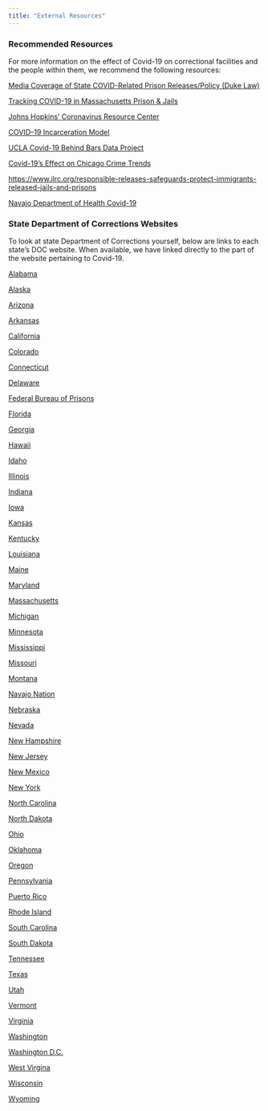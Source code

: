```yaml
---
title: "External Resources"
---
```


### Recommended Resources

For more information on the effect of Covid-19 on correctional facilities and the people within them, we recommend the following resources:

[Media Coverage of State COVID-Related Prison Releases/Policy (Duke Law)](https://sites.law.duke.edu/csj-blog/2020/04/16/media-coverage-of-state-covid-related-prison-releases-policy/) 

[Tracking COVID-19 in Massachusetts Prison & Jails](https://data.aclum.org/sjc-12926-tracker/)

[Johns Hopkins' Coronavirus Resource Center](https://coronavirus.jhu.edu/)

[COVID–19 Incarceration Model](https://www.recidiviz.org/covid) 

[UCLA Covid-19 Behind Bars Data Project](https://law.ucla.edu/centers/criminal-justice/criminal-justice-program/related-programs/covid-19-behind-bars-data-project/)

[Covid-19's Effect on Chicago Crime Trends](https://www.covidcrime-chicago.com/)

[https://www.ilrc.org/responsible-releases-safeguards-protect-immigrants-released-jails-and-prisons](https://www.ilrc.org/responsible-releases-safeguards-protect-immigrants-released-jails-and-prisons)

[Navajo Department of Health Covid-19](https://www.ndoh.navajo-nsn.gov/COVID-19)


### State Department of Corrections Websites

To look at state Department of Corrections yourself, below are links to each state's DOC website. When available, we have linked directly to the part of the website pertaining to Covid-19. 

[Alabama](http://www.doc.alabama.gov/COVID19Testing) 

[Alaska](https://doc.alaska.gov/covid-19) 

[Arizona](https://corrections.az.gov/adcrr-covid-19-dashboard) 

[Arkansas](https://adc.arkansas.gov/coronavirus-covid-19-updates) 

[California](https://www.cdcr.ca.gov/covid19/cdcr-cchcs-covid-19-status/) 

[Colorado](https://www.colorado.gov/pacific/cdoc/covid-19-faq-and-updates) 

[Connecticut](https://portal.ct.gov/DOC/Common-Elements/Common-Elements/Health-Information-and-Advisories) 

[Delaware](https://doc.delaware.gov/views/covid19.blade.shtml) 

[Federal Bureau of Prisons](https://www.bop.gov/coronavirus/) 

[Florida](http://www.dc.state.fl.us/comm/covid-19.html) 

[Georgia](http://www.dcor.state.ga.us/content/cases) 

[Hawaii](https://dps.hawaii.gov/blog/2020/03/17/coronavirus-covid-19-information-and-resources/) 

[Idaho](https://www.idoc.idaho.gov/content/careers/covid-19) 

[Illinois](https://www2.illinois.gov/idoc/facilities/Pages/Covid19Response.aspx) 

[Indiana](https://www.in.gov/idoc/3780.htm) 

[Iowa](https://doc.iowa.gov/COVID19) 

[Kansas](https://www.doc.ks.gov/kdoc-coronavirus-updates/kdoc-covid-19-status) 

[Kentucky](https://govstatus.egov.com/kycovid19) 

[Louisiana](https://doc.louisiana.gov/doc-covid-19-testing/) 

[Maine](https://www.maine.gov/corrections/home/mdoc-covid19-web-dashboard04-09-2020.pdf) 

[Maryland](https://www.dpscs.state.md.us/corrections/) 

[Massachusetts](https://data.aclum.org/sjc-12926-tracker/) 

[Michigan](https://medium.com/@MichiganDOC/mdoc-takes-steps-to-prevent-spread-of-coronavirus-covid-19-250f43144337) 

[Minnesota](https://mn.gov/doc/about/covid-19-updates/) 

[Mississippi](https://www.mdoc.ms.gov/Pages/default.aspx) 

[Missouri](https://doc.mo.gov/media-center/newsroom/covid-19/data) 

[Montana](https://cor.mt.gov/COVID-19) 

[Navajo Nation](https://www.ndoh.navajo-nsn.gov/COVID-19) 

[Nebraska](https://corrections.nebraska.gov/ndcs-coronavirus-health-update) 

[Nevada](http://doc.nv.gov/About/Press_Release/covid19_updates/) 

[New Hampshire](https://www.nh.gov/nhdoc/covid/index.html) 

[New Jersey](https://www.state.nj.us/corrections/pages/COVID19Updates.shtml) 

[New Mexico](https://cd.nm.gov/covid-19-updates/) 

[New York](https://doccs.ny.gov/doccs-covid-19-report) 

[North Carolina](https://opus.doc.state.nc.us/DOPCovid19Stats/services/facilitystatsServlet) 

[North Dakota](https://www.docr.nd.gov/covid-19-information) 

[Ohio](https://drc.ohio.gov/) 

[Oklahoma](http://doc.ok.gov/) 

[Oregon](https://www.oregon.gov/doc/covid19/Pages/covid19-tracking.aspx) 

[Pennsylvania](https://www.cor.pa.gov/Pages/COVID-19.aspx) 

[Puerto Rico](http://dcr.pr.gov/covid-19/) 

[Rhode Island](https://www.facebook.com/RhodeIslandDOC/) 

[South Carolina](http://www.doc.sc.gov/covid.html) 

[South Dakota](https://doc.sd.gov/) 

[Tennessee](https://www.tn.gov/correction/frequently-asked-questions-regarding-covid-19.html) 

[Texas](https://www.tdcj.texas.gov/covid-19/offender_mac.html) 

[Utah](https://corrections.utah.gov/index.php/home/alerts-2/1237-udc-coronavirus-updates) 

[Vermont](https://doc.vermont.gov/covid-19-information-page) 

[Virginia](https://vadoc.virginia.gov/news-press-releases/2020/covid-19-updates/) 

[Washington](https://www.doc.wa.gov/news/covid-19.htm#status) 

[Washington D.C.](https://doc.dc.gov/page/coronavirus-prevention) 

[West Virgina](https://dcr.wv.gov/Pages/default.aspx) 

[Wisconsin](https://doc.wi.gov/Pages/COVID19(Coronavirus)/COVID19TestingDashboard.aspx) 

[Wyoming](http://corrections.wyo.gov/) 
